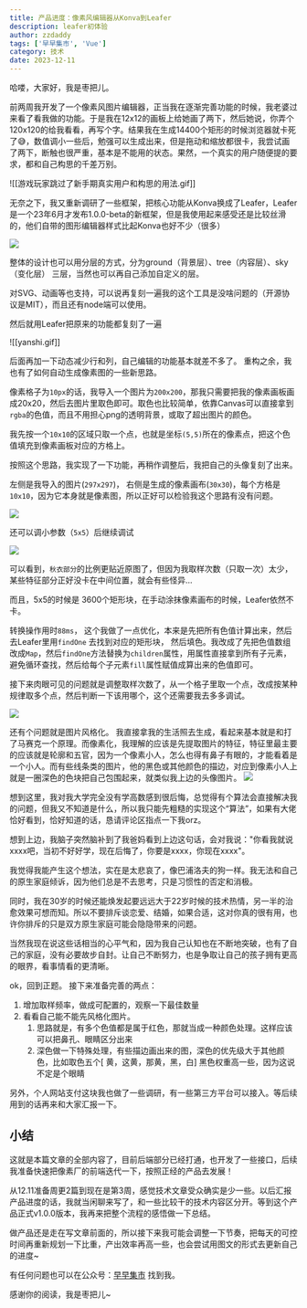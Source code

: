 ```yaml
---
title: 产品进度：像素风编辑器从Konva到Leafer
description: leafer初体验
author: zzdaddy
tags: ['早早集市', 'Vue']
category: 技术
date: 2023-12-11
---
```



哈喽，大家好，我是枣把儿。

前两周我开发了一个像素风图片编辑器，正当我在逐渐完善功能的时候，我老婆过来看了看我做的功能。于是我在12x12的画板上给她画了两下，然后她说，你弄个120x120的给我看看，再写个字。结果我在生成14400个矩形的时候浏览器就卡死了😅，数值调小一些后，勉强可以生成出来，但是拖动和缩放都很卡，我尝试画了两下，断触也很严重，基本是不能用的状态。果然，一个真实的用户随便提的要求，都和自己构思的千差万别。

![[游戏玩家跳过了新手期真实用户和构思的用法.gif]]

无奈之下，我又重新调研了一些框架，把核心功能从Konva换成了Leafer，Leafer是一个23年6月才发布1.0.0-beta的新框架，但是我使用起来感受还是比较丝滑的，他们自带的图形编辑器样式比起Konva也好不少（很多）

![](http://img.zzstudio.cn/1-img-20231228081283-zz-tiny-1703832447917.png)

整体的设计也可以用分层的方式，分为ground（背景层）、tree（内容层）、sky（变化层） 三层，当然也可以再自己添加自定义的层。

对SVG、动画等也支持，可以说再复刻一遍我的这个工具是没啥问题的（开源协议是MIT），而且还有node端可以使用。

然后就用Leafer把原来的功能都复刻了一遍

![[yanshi.gif]]


后面再加一下动态减少行和列，自己编辑的功能基本就差不多了。 重构之余，我也有了如何自动生成像素图的一些新思路。

像素格子为`10px`的话，我导入一个图片为`200x200`，那我只需要把我的像素画板画成20x20，然后去图片里取色即可。取色也比较简单，依靠Canvas可以直接拿到`rgba`的色值，而且不用担心png的透明背景，或取了超出图片的颜色。

我先按一个`10x10`的区域只取一个点，也就是坐标`(5,5)`所在的像素点，把这个色值填充到像素画板对应的方格上。

按照这个思路，我实现了一下功能，再稍作调整后，我把自己的头像复刻了出来。

左侧是我导入的图片(`297x297`)， 右侧是生成的像素画布(`30x30`)，每个方格是`10x10`，因为它本身就是像素图，所以正好可以检验我这个思路有没有问题。

![](http://img.zzstudio.cn/1-img-20231229111297-zz-tiny-1703832448087.png)

还可以调小参数（`5x5`）后继续调试

![](http://img.zzstudio.cn/1-img-20231229111267-zz-tiny-1703832448006.png)

可以看到，`秋衣部分`的比例更贴近原图了，但因为我取样次数（只取一次）太少，某些特征部分正好没卡在中间位置，就会有些怪异...

而且，5x5的时候是 3600个矩形块，在手动涂抹像素画布的时候，Leafer依然不卡。

转换操作用时`88ms`， 这个我做了一点优化，本来是先把所有色值计算出来，然后去Leafer里用`findOne` 去找到对应的矩形块， 然后填色。我改成了先把色值数组改成`Map`，然后`findOne`方法替换为`children`属性，用属性直接拿到所有子元素，避免循环查找，然后给每个子元素`fill`属性赋值成算出来的色值即可。

接下来肉眼可见的问题就是调整取样次数了，从一个格子里取一个点，改成按某种规律取多个点，然后判断一下该用哪个，这个还需要我去多多调试。

![](http://img.zzstudio.cn/1-img-20231229141228-zz-tiny-1703832448167.png)

还有个问题就是图片风格化。 我直接拿我的生活照去生成，看起来基本就是和打了马赛克一个原理。而像素化，我理解的应该是先提取图片的特征，特征里最主要的应该就是轮廓和五官，因为一个像素小人，怎么也得有鼻子有眼的，才能看着是一个小人。而有些线条类的图片，他的黑色或其他颜色的描边，对应到像素小人上就是一圈深色的色块把自己包围起来，就类似我上边的头像图片。
![](http://img.zzstudio.cn/1-img-20231229141237-zz-tiny-1703832448180.png)

想到这里，我对我大学完全没有学高数感到很后悔，总觉得有个算法会直接解决我的问题，但我又不知道是什么，所以我只能先粗糙的实现这个“算法”，如果有大佬恰好看到，恰好知道的话，恳请评论区指点一下我orz。

想到上边，我脑子突然脑补到了我爸妈看到上边这句话，会对我说："你看我就说xxxx吧，当初不好好学，现在后悔了，你要是xxxx，你现在xxxx"。

我觉得我能产生这个想法，实在是太悲哀了，像巴浦洛夫的狗一样。我无法和自己的原生家庭倾诉，因为他们总是不去思考，只是习惯性的否定和消极。

同时，我在30岁的时候还能焕发起要远远大于22岁时候的技术热情，另一半的治愈效果可想而知。所以不要排斥谈恋爱、结婚，如果合适，这对你真的很有用，也许你排斥的只是双方原生家庭可能会隐隐带来的问题。

当然我现在说这些话相当的心平气和，因为我自己认知也在不断地突破，也有了自己的家庭，没有必要故步自封。让自己不断努力，也是争取让自己的孩子拥有更高的眼界，看事情看的更清晰。

ok，回到正题。 接下来准备完善的两点：

1. 增加取样频率，做成可配置的，观察一下最佳数量
2. 看看自己能不能先风格化图片。
	1. 思路就是，有多个色值都是属于红色，那就当成一种颜色处理。这样应该可以把鼻孔、眼睛区分出来
	2. 深色做一下特殊处理，有些描边画出来的图，深色的优先级大于其他颜色，比如取色五个[ 黄，这黄，那黄，黑，白] 黑色权重高一些，因为这说不定是个眼睛

另外，个人网站支付这块我也做了一些调研，有一些第三方平台可以接入。等后续用到的话再来和大家汇报一下。

## 小结

这就是本篇文章的全部内容了，目前后端部分已经打通，也开发了一些接口，后续我准备快速把像素厂的前端迭代一下，按照正经的产品去发展！

从12.11准备周更2篇到现在是第3周，感觉技术文章受众确实是少一些。以后汇报产品进度的话，我就当闲聊来写了，和一些比较干的技术内容区分开。等到这个产品正式v1.0.0版本，我再来把整个流程的感悟做一下总结。

做产品还是走在写文章前面的，所以接下来我可能会调整一下节奏，把每天的可控时间再重新规划一下比重，产出效率再高一些，也会尝试用图文的形式去更新自己的进度~

有任何问题也可以在公众号：[早早集市](https://mp.weixin.qq.com/s/A8wHxE5Q2jl6Su_7QA6f-A) 找到我。

感谢你的阅读，我是枣把儿~


















